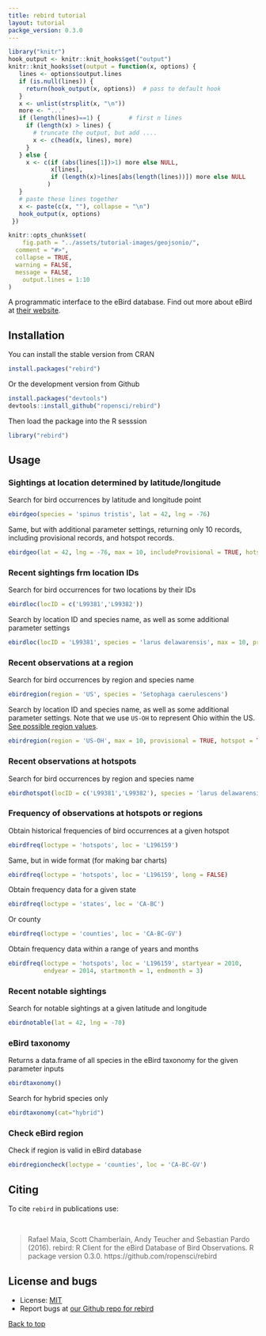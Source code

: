 ```yaml
---
title: rebird tutorial
layout: tutorial
packge_version: 0.3.0
---
```


```r
library("knitr")
hook_output <- knitr::knit_hooks$get("output")
knitr::knit_hooks$set(output = function(x, options) {
   lines <- options$output.lines
   if (is.null(lines)) {
     return(hook_output(x, options))  # pass to default hook
   }
   x <- unlist(strsplit(x, "\n"))
   more <- "..."
   if (length(lines)==1) {        # first n lines
     if (length(x) > lines) {
       # truncate the output, but add ....
       x <- c(head(x, lines), more)
     }
   } else {
     x <- c(if (abs(lines[1])>1) more else NULL,
            x[lines],
            if (length(x)>lines[abs(length(lines))]) more else NULL
           )
   }
   # paste these lines together
   x <- paste(c(x, ""), collapse = "\n")
   hook_output(x, options)
 })

knitr::opts_chunk$set(
	fig.path = "../assets/tutorial-images/geojsonio/",
  comment = "#>",
  collapse = TRUE,
  warning = FALSE,
  message = FALSE,
	output.lines = 1:10
)
```

A programmatic interface to the eBird database. Find out more about eBird at [their website](http://ebird.org/content/ebird/).

<section id="installation">

## Installation


You can install the stable version from CRAN

```r
install.packages("rebird")
```

Or the development version from Github

```r
install.packages("devtools")
devtools::install_github("ropensci/rebird")
```

Then load the package into the R sesssion

```r
library("rebird")
```

<section id="usage">

## Usage

### Sightings at location determined by latitude/longitude

Search for bird occurrences by latitude and longitude point

```r
ebirdgeo(species = 'spinus tristis', lat = 42, lng = -76)
```

Same, but with additional parameter settings, returning only 10 records, including provisional records, and hotspot records. 

```r
ebirdgeo(lat = 42, lng = -76, max = 10, includeProvisional = TRUE, hotspot = TRUE)
```


### Recent sightings frm location IDs

Search for bird occurrences for two locations by their IDs 

```r
ebirdloc(locID = c('L99381','L99382'))
```

Search by location ID and species name, as well as some additional parameter settings 

```r
ebirdloc(locID = 'L99381', species = 'larus delawarensis', max = 10, provisional = TRUE, hotspot=TRUE)
```


### Recent observations at a region

Search for bird occurrences by region and species name

```r
ebirdregion(region = 'US', species = 'Setophaga caerulescens')
```

Search by location ID and species name, as well as some additional parameter settings. Note that we use `US-OH` to represent Ohio within the US. [See possible region values](https://confluence.cornell.edu/display/CLOISAPI/eBird-1.1-RegionCodeReference).

```r
ebirdregion(region = 'US-OH', max = 10, provisional = TRUE, hotspot = TRUE)
```


### Recent observations at hotspots

Search for bird occurrences by region and species name

```r
ebirdhotspot(locID = c('L99381','L99382'), species = 'larus delawarensis')
```


### Frequency of observations at hotspots or regions

Obtain historical frequencies of bird occurrences at a given hotspot

```r
ebirdfreq(loctype = 'hotspots', loc = 'L196159')
```

Same, but in wide format (for making bar charts)

```r
ebirdfreq(loctype = 'hotspots', loc = 'L196159', long = FALSE)
```

Obtain frequency data for a given state

```r
ebirdfreq(loctype = 'states', loc = 'CA-BC')
```

Or county

```r
ebirdfreq(loctype = 'counties', loc = 'CA-BC-GV')
```

Obtain frequency data within a range of years and months

```r
ebirdfreq(loctype = 'hotspots', loc = 'L196159', startyear = 2010,
          endyear = 2014, startmonth = 1, endmonth = 3)
```


### Recent notable sightings

Search for notable sightings at a given latitude and longitude

```r
ebirdnotable(lat = 42, lng = -70)
```


### eBird taxonomy

Returns a data.frame of all species in the eBird taxonomy for the given parameter inputs

```r
ebirdtaxonomy()
```

Search for hybrid species only

```r
ebirdtaxonomy(cat="hybrid")
```


### Check eBird region

Check if region is valid in eBird database

```r
ebirdregioncheck(loctype = 'counties', loc = 'CA-BC-GV')
```



<section id="citing">

## Citing

To cite `rebird` in publications use:

<br>

> Rafael Maia, Scott Chamberlain, Andy Teucher and Sebastian Pardo (2016). rebird: R Client for the eBird Database of Bird Observations. R package version 0.3.0. https://github.com/ropensci/rebird

<section id="license_bugs">

## License and bugs

* License: [MIT](http://opensource.org/licenses/MIT)
* Report bugs at [our Github repo for rebird](https://github.com/ropensci/rebird/issues?state=open)

[Back to top](#top)
